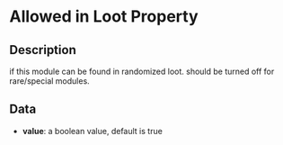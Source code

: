 # Allowed in Loot Property

## Description

  
if this module can be found in randomized loot. should be turned off for rare/special modules.

## Data

- **value**: a boolean value, default is true

